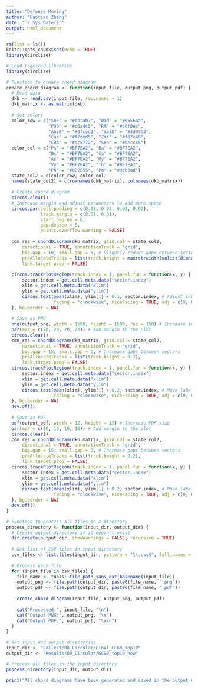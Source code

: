 ```yaml
---
title: "Defense Moving"
author: "Haotian Zheng"
date: "`r Sys.Date()`"
output: html_document
---
```


```r
rm(list = ls())
knitr::opts_chunk$set(echo = TRUE)
library(circlize)
```

```r
# Load required libraries
library(circlize)

# Function to create chord diagram
create_chord_diagram <- function(input_file, output_png, output_pdf) {
  # Read data
  dkb <- read.csv(input_file, row.names = 1)
  dkb_matrix <- as.matrix(dkb)
  
  # Set colors
  color_row = c("SoF" = "#d0cab7", "Wad" = "#6566aa",
                "PD6" = "#c6a4c5", "RM" = "#c6f0ec",
                "AbiE" = "#8fced1", "AbiD" = "#4d9793",
                "Cas" = "#f7ded5", "Zor" = "#f07e40",
                "CBA" = "#dc5772", "Sep" = "#beccc5")
  color_col = c("Ps" = "#BF7EA2", "Ba" = "#BF7EA2",
                "Bc" = "#BF7EA2", "Ca" = "#BF7EA2",
                "Ac" = "#BF7EA2", "My" = "#BF7EA2",
                "Ve" = "#BF7EA2", "Th" = "#BF7EA2",
                "Ph" = "#0B2E55", "Pm" = "#9cb3ad")
  state_col2 = c(color_row, color_col)
  names(state_col2) = c(rownames(dkb_matrix), colnames(dkb_matrix))
  
  # Create chord diagram
  circos.clear()
  # Increase margin and adjust parameters to add more space
  circos.par(cell.padding = c(0.02, 0.02, 0.02, 0.02),
             track.margin = c(0.01, 0.01),
             start.degree = 0,
             gap.degree = 5,
             points.overflow.warning = FALSE)
  
  cdm_res = chordDiagram(dkb_matrix, grid.col = state_col2,
      directional = TRUE, annotationTrack = "grid", 
      big.gap = 10, small.gap = 1, # Slightly reduce gaps between sectors
      preAllocateTracks = list(track.height = max(strwidth(unlist(dimnames(dkb_matrix))))),
      link.target.prop = FALSE)
  
  circos.trackPlotRegion(track.index = 1, panel.fun = function(x, y) {
      sector.index = get.cell.meta.data("sector.index")
      xlim = get.cell.meta.data("xlim")
      ylim = get.cell.meta.data("ylim")
      circos.text(mean(xlim), ylim[1] + 0.1, sector.index, # Adjust label position
                  facing = "clockwise", niceFacing = TRUE, adj = c(0, 0.5), cex = 0.8)
  }, bg.border = NA)
  
  # Save as PNG
  png(output_png, width = 1500, height = 1500, res = 150) # Increase image size
  par(mar = c(20, 20, 20, 20)) # Add margin to the plot
  circos.clear()
  cdm_res = chordDiagram(dkb_matrix, grid.col = state_col2,
      directional = TRUE, annotationTrack = "grid", 
      big.gap = 15, small.gap = 2, # Increase gaps between sectors
      preAllocateTracks = list(track.height = 0.2),
      link.target.prop = FALSE)
  circos.trackPlotRegion(track.index = 1, panel.fun = function(x, y) {
      sector.index = get.cell.meta.data("sector.index")
      xlim = get.cell.meta.data("xlim")
      ylim = get.cell.meta.data("ylim")
      circos.text(mean(xlim), ylim[1] + 0.2, sector.index, # Move labels further out
                  facing = "clockwise", niceFacing = TRUE, adj = c(0, 0.5))
  }, bg.border = NA)
  dev.off()
  
  # Save as PDF
  pdf(output_pdf, width = 12, height = 12) # Increase PDF size
  par(mar = c(10, 10, 10, 10)) # Add margin to the plot
  circos.clear()
  cdm_res = chordDiagram(dkb_matrix, grid.col = state_col2,
      directional = TRUE, annotationTrack = "grid", 
      big.gap = 15, small.gap = 2, # Increase gaps between sectors
      preAllocateTracks = list(track.height = 0.2),
      link.target.prop = FALSE)
  circos.trackPlotRegion(track.index = 1, panel.fun = function(x, y) { 
      sector.index = get.cell.meta.data("sector.index")
      xlim = get.cell.meta.data("xlim")
      ylim = get.cell.meta.data("ylim")
      circos.text(mean(xlim), ylim[1] + 0.2, sector.index, # Move labels further out
                  facing = "clockwise", niceFacing = TRUE, adj = c(0, 0.5), cex = 2.5, font = 2)
  }, bg.border = NA)
  dev.off()
}

# Function to process all files in a directory
process_directory <- function(input_dir, output_dir) {
  # Create output directory if it doesn't exist
  dir.create(output_dir, showWarnings = FALSE, recursive = TRUE)
  
  # Get list of CSV files in input directory
  csv_files <- list.files(input_dir, pattern = "\\.csv$", full.names = TRUE)
  
  # Process each file
  for (input_file in csv_files) {
    file_name <- tools::file_path_sans_ext(basename(input_file))
    output_png <- file.path(output_dir, paste0(file_name, ".png"))
    output_pdf <- file.path(output_dir, paste0(file_name, ".pdf"))
    
    create_chord_diagram(input_file, output_png, output_pdf)
    
    cat("Processed:", input_file, "\n")
    cat("Output PNG:", output_png, "\n")
    cat("Output PDF:", output_pdf, "\n\n")
  }
}

# Set input and output directories
input_dir <- "Collect/08_Circular/Final_GCGB_top10"
output_dir <- "Results/08_Circular/GCGB_top10_new"

# Process all files in the input directory
process_directory(input_dir, output_dir)

print("All chord diagrams have been generated and saved in the output directory.")
```

